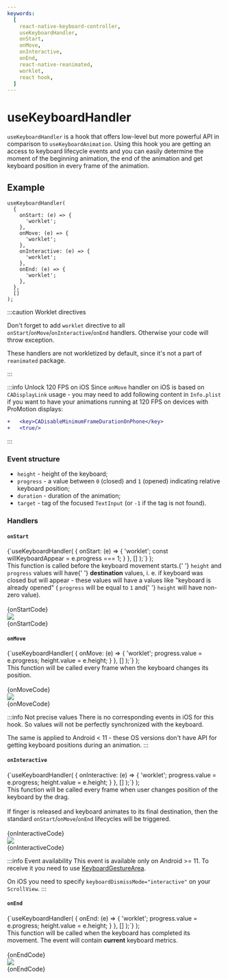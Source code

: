 ```yaml
---
keywords:
  [
    react-native-keyboard-controller,
    useKeyboardHandler,
    onStart,
    onMove,
    onInteractive,
    onEnd,
    react-native-reanimated,
    worklet,
    react hook,
  ]
---
```



# useKeyboardHandler

`useKeyboardHandler` is a hook that offers low-level but more powerful API in comparison to `useKeyboardAnimation`. Using this hook you are getting an access to keyboard lifecycle events and you can easily determine the moment of the beginning animation, the end of the animation and get keyboard position in every frame of the animation.

## Example

```tsx
useKeyboardHandler(
  {
    onStart: (e) => {
      'worklet';
    },
    onMove: (e) => {
      'worklet';
    },
    onInteractive: (e) => {
      'worklet';
    },
    onEnd: (e) => {
      'worklet';
    },
  },
  []
);
```

:::caution Worklet directives

Don't forget to add `worklet` directive to all `onStart`/`onMove`/`onInteractive`/`onEnd` handlers. Otherwise your code will throw exception.

These handlers are not workletized by default, since it's not a part of `reanimated` package.

:::

:::info Unlock 120 FPS on iOS
Since `onMove` handler on iOS is based on `CADisplayLink` usage - you may need to add following content in `Info.plist` if you want to have your animations running at 120 FPS on devices with ProMotion displays:

```diff
+	<key>CADisableMinimumFrameDurationOnPhone</key>
+	<true/>
```

:::

### Event structure

- `height` - height of the keyboard;
- `progress` - a value between `0` (closed) and `1` (opened) indicating relative keyboard position;
- `duration` - duration of the animation;
- `target` - tag of the focused `TextInput` (or `-1` if the tag is not found).

### Handlers

#### `onStart`

  <CodeBlock language="ts">
    {`useKeyboardHandler(
  {
    onStart: (e) => {
      'worklet';
      const willKeyboardAppear = e.progress === 1;
    }
  },
  []
);`}
  </CodeBlock>
);

<div className="grid">
  <div className="description-block">
    This function is called before the keyboard movement starts.{' '}
    <code>height</code> and <code>progress</code> values will have{' '}
    <b>destination</b> values, i. e. if keyboard was closed but will appear -
    these values will have a values like "keyboard is already opened" (
    <code>progress</code> will be equal to <code>1</code> and{' '}
    <code>height</code> will have non-zero value).
    <br />
    <br />
    <div className="desktop">{onStartCode}</div>
  </div>
  <div>
    <img src={require('./start.png').default} />
  </div>
</div>
<div className="mobile">{onStartCode}</div>

#### `onMove`

  <CodeBlock language="ts">
    {`useKeyboardHandler(
  {
    onMove: (e) => {
      'worklet';
      progress.value = e.progress;
      height.value = e.height;
    }
  },
  []
);`}
  </CodeBlock>
);

<div className="grid">
  <div className="description-block">
    This function will be called every frame when the keyboard changes its
    position.
    <br />
    <br />
    <div className="desktop">{onMoveCode}</div>
  </div>
  <div>
    <img src={require('./move.png').default} />
  </div>
</div>
<div className="mobile">{onMoveCode}</div>

:::info Not precise values
There is no corresponding events in iOS for this hook. So values will not be perfectly synchronized with the keyboard.

The same is applied to Android < 11 - these OS versions don't have API for getting keyboard positions during an animation.
:::

#### `onInteractive`

  <CodeBlock language="ts">
    {`useKeyboardHandler(
  {
    onInteractive: (e) => {
      'worklet';
      progress.value = e.progress;
      height.value = e.height;
    }
  },
  []
);`}
  </CodeBlock>
);

<div className="grid">
  <div className="description-block">
    This function will be called every frame when user changes position of the
    keyboard by the drag.
    <br />
    <br />
    If finger is released and keyboard animates to its final destination, then the
    standard <code>onStart</code>/<code>onMove</code>/<code>onEnd</code> lifecycles
    will be triggered.
    <br />
    <br />
    <div className="desktop">{onInteractiveCode}</div>
  </div>
  <div>
    <img src={require('./interactive.png').default} />
  </div>
</div>
<div className="mobile">{onInteractiveCode}</div>

:::info Event availability
This event is available only on Android >= 11. To receive it you need to use [KeyboardGestureArea](./../keyboard-gesture-area).

On iOS you need to specify `keyboardDismissMode="interactive"` on your `ScrollView`.
:::

#### `onEnd`

  <CodeBlock language="ts">
    {`useKeyboardHandler(
  {
    onEnd: (e) => {
      'worklet';
      progress.value = e.progress;
      height.value = e.height;
    }
  },
  []
);`}
  </CodeBlock>
);

<div className="grid">
  <div className="description-block">
    This function will be called when the keyboard has completed its movement.
    The event will contain <b>current</b> keyboard metrics.
    <br />
    <br />
    <div className="desktop">{onEndCode}</div>
  </div>
  <div>
    <img src={require('./end.png').default} />
  </div>
</div>

<div className="mobile">{onEndCode}</div>
